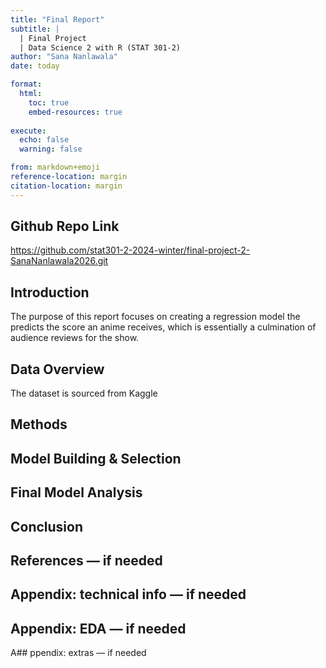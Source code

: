```yaml
---
title: "Final Report"
subtitle: |
  | Final Project 
  | Data Science 2 with R (STAT 301-2)
author: "Sana Nanlawala"
date: today

format:
  html:
    toc: true
    embed-resources: true
    
execute:
  echo: false
  warning: false

from: markdown+emoji 
reference-location: margin
citation-location: margin
---
```


::: {.callout-tip icon="false"}
## Github Repo Link

<https://github.com/stat301-2-2024-winter/final-project-2-SanaNanlawala2026.git>
:::

## Introduction 
The purpose of this report focuses on creating a regression model the predicts the score an anime receives, which is essentially a culmination of audience reviews for the show.

## Data Overview
The dataset is sourced from Kaggle

## Methods

## Model Building & Selection

## Final Model Analysis

## Conclusion

## References — if needed

## Appendix: technical info — if needed
## Appendix: EDA — if needed
A## ppendix: extras — if needed
